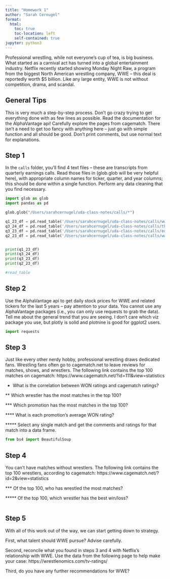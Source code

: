 ---
title: "Homework 1"
author: "Sarah Cernugel"
format:
  html:
    toc: true
    toc-location: left
    self-contained: true
jupyter: python3
---

Professional wrestling, while not everyone's cup of tea, is big business. What started as a carnival act has turned into a global entertainment industry. Netflix recently started showing Monday Night Raw, a program from the biggest North American wrestling company, WWE -- this deal is reportedly worth \$5 billion. Like any large entity, WWE is not without competition, drama, and scandal. 

## General Tips

This is very much a step-by-step process. Don't go crazy trying to get everything done with as few lines as possible. Read the documentation for the AlphaVantage api! Carefully explore the pages from cagematch. There isn't a need to get too fancy with anything here -- just go with simple function and all should be good. Don't print comments, but use normal text for explanations.

## Step 1

In the `calls` folder, you'll find 4 text files -- these are transcripts from quarterly earnings calls. Read those files in (glob.glob will be very helpful here), with appropriate column names for ticker, quarter, and year columns; this should be done within a single function. Perform any data cleaning that you find necessary. 

```{python}
import glob as glob
import pandas as pd

glob.glob("/Users/sarahcernugel/uda-class-notes/calls/*")

q1_23_df = pd.read_table('/Users/sarahcernugel/uda-class-notes/calls/wwe_q1_2023.txt')
q3_24_df = pd.read_table('/Users/sarahcernugel/uda-class-notes/calls/tko_q3_2024.txt')
q3_23_df = pd.read_table('/Users/sarahcernugel/uda-class-notes/calls/edr_q3_2023.txt')
q2_23_df = pd.read_table('/Users/sarahcernugel/uda-class-notes/calls/wwe_q2_2023.txt')


print(q1_23_df)
print(q3_24_df)
print(q3_23_df)
print(q2_23_df)

#read_table

```

## Step 2

Use the AlphaVantage api to get daily stock prices for WWE and related tickers for the last 5 years -- pay attention to your data. You cannot use any AlphaVantage packages (i.e., you can only use requests to grab the data). Tell me about the general trend that you are seeing. I don't care which viz package you use, but plotly is solid and plotnine is good for ggplot2 users.

```{python}
import requests 

```

## Step 3

Just like every other nerdy hobby, professional wrestling draws dedicated fans. Wrestling fans often go to cagematch.net to leave reviews for matches, shows, and wrestlers. The following link contains the top 100 matches on cagematch: https://www.cagematch.net/?id=111&view=statistics

* What is the correlation between WON ratings and cagematch ratings?

** Which wrestler has the most matches in the top 100?

*** Which promotion has the most matches in the top 100? 

**** What is each promotion's average WON rating?

***** Select any single match and get the comments and ratings for that match into a data frame.

```{python}
from bs4 import BeautifulSoup

```

## Step 4

You can't have matches without wrestlers. The following link contains the top 100 wrestlers, according to cagematch: https://www.cagematch.net/?id=2&view=statistics

*** Of the top 100, who has wrestled the most matches?

***** Of the top 100, which wrestler has the best win/loss?

```{python}

```

## Step 5

With all of this work out of the way, we can start getting down to strategy.

First, what talent should WWE pursue? Advise carefully.

Second, reconcile what you found in steps 3 and 4 with Netflix's relationship with WWE. Use the data from the following page to help make your case: https://wrestlenomics.com/tv-ratings/

Third, do you have any further recommendations for WWE?